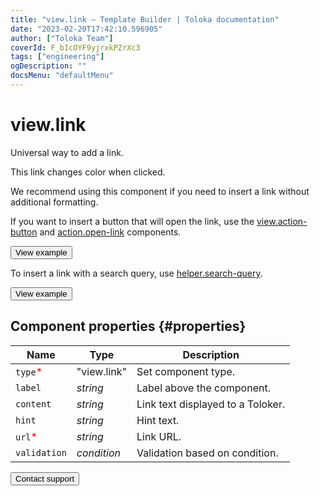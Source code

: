 ```yaml
---
title: "view.link — Template Builder | Toloka documentation"
date: "2023-02-20T17:42:10.596905"
author: ["Toloka Team"]
coverId: F_bIcOYF9yjrxkPZrXc3
tags: ["engineering"]
ogDescription: ""
docsMenu: "defaultMenu"
---
```



# view.link

Universal way to add a link.

This link changes color when clicked.

We recommend using this component if you need to insert a link without additional formatting.

If you want to insert a button that will open the link, use the [view.action-button](/docs/template-builder/reference/view.action-button) and [action.open-link](/docs/template-builder/reference/action.open-link) components.

<Button themeColor="light" view="default" size="l" type="link" url="https://ya.cc/t/NaCxphQV3xPEYn">View example</Button>

To insert a link with a search query, use [helper.search-query](/docs/template-builder/reference/helper.search-query).

<Button themeColor="light" view="default" size="l" type="link" url="https://ya.cc/t/W5KExwg_3vwB57">View example</Button>

## Component properties {#properties}

**Name** | **Type** | **Description**
----- | ----- | -----
`type`<span style="color: red">\*</span> | "view.link" | Set component type.
`label` | _string_ | Label above the component.
`content` | _string_ | Link text displayed to a Toloker.
`hint` | _string_ | Hint text.
`url`<span style="color: red">\*</span> | _string_ | Link URL.
`validation` | _condition_ | Validation based on condition.

<Button themeColor="light" view="default" size="l" type="link" url="/docs/guide/troubleshooting/support?form-source=template-builder-reference-view-link">Contact support</Button>

